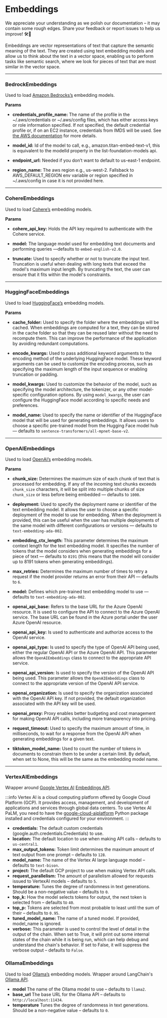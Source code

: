 
# Embeddings

<Admonition type="caution" icon="🚧" title="ZONE UNDER CONSTRUCTION">
  <p>
    We appreciate your understanding as we polish our documentation – it may
    contain some rough edges. Share your feedback or report issues to help us
    improve! 🛠️📝
  </p>
</Admonition>

Embeddings are vector representations of text that capture the semantic meaning of the text. They are created using text embedding models and allow us to think about the text in a vector space, enabling us to perform tasks like semantic search, where we look for pieces of text that are most similar in the vector space.

---

### BedrockEmbeddings

Used to load [Amazon Bedrocks’s](https://aws.amazon.com/bedrock/) embedding models.

**Params**

- **credentials_profile_name:** The name of the profile in the ~/.aws/credentials or ~/.aws/config files, which has either access keys or role information specified. If not specified, the default credential profile or, if on an EC2 instance, credentials from IMDS will be used. See [the AWS documentation](https://boto3.amazonaws.com/v1/documentation/api/latest/guide/credentials.html) for more details.

- **model_id:** Id of the model to call, e.g., amazon.titan-embed-text-v1, this is equivalent to the modelId property in the list-foundation-models api.

- **endpoint_url:** Needed if you don’t want to default to us-east-1 endpoint.

- **region_name:** The aws region e.g., us-west-2. Fallsback to AWS_DEFAULT_REGION env variable or region specified in ~/.aws/config in case it is not provided here.

---

### CohereEmbeddings

Used to load [Cohere’s](https://cohere.com/) embedding models.

**Params**

- **cohere_api_key:** Holds the API key required to authenticate with the Cohere service.

- **model:** The language model used for embedding text documents and performing queries —defaults to `embed-english-v2.0`.

- **truncate:** Used to specify whether or not to truncate the input text. Truncation is useful when dealing with long texts that exceed the model's maximum input length. By truncating the text, the user can ensure that it fits within the model's constraints.

---

### HuggingFaceEmbeddings

Used to load [HuggingFace’s](https://huggingface.co) embedding models.

**Params**

- **cache_folder:** Used to specify the folder where the embeddings will be cached. When embeddings are computed for a text, they can be stored in the cache folder so that they can be reused later without the need to recompute them. This can improve the performance of the application by avoiding redundant computations.

- **encode_kwargs:** Used to pass additional keyword arguments to the encoding method of the underlying HuggingFace model. These keyword arguments can be used to customize the encoding process, such as specifying the maximum length of the input sequence or enabling truncation or padding.

- **model_kwargs:** Used to customize the behavior of the model, such as specifying the model architecture, the tokenizer, or any other model-specific configuration options. By using `model_kwargs`, the user can configure the HuggingFace model according to specific needs and preferences.

- **model_name:** Used to specify the name or identifier of the HuggingFace model that will be used for generating embeddings. It allows users to choose a specific pre-trained model from the Hugging Face model hub — defaults to `sentence-transformers/all-mpnet-base-v2`.

---

### OpenAIEmbeddings

Used to load [OpenAI’s](https://openai.com/) embedding models.

**Params**

- **chunk_size:** Determines the maximum size of each chunk of text that is processed for embedding. If any of the incoming text chunks exceeds `chunk_size` characters, it will be split into multiple chunks of size `chunk_size` or less before being embedded — defaults to `1000`.

- **deployment:** Used to specify the deployment name or identifier of the text embedding model. It allows the user to choose a specific deployment of the model to use for embedding. When the deployment is provided, this can be useful when the user has multiple deployments of the same model with different configurations or versions — defaults to `text-embedding-ada-002`.

- **embedding_ctx_length:** This parameter determines the maximum context length for the text embedding model. It specifies the number of tokens that the model considers when generating embeddings for a piece of text — defaults to `8191` (this means that the model will consider up to 8191 tokens when generating embeddings).

- **max_retries:** Determines the maximum number of times to retry a request if the model provider returns an error from their API — defaults to `6`.

- **model:** Defines which pre-trained text embedding model to use — defaults to `text-embedding-ada-002`.

- **openai_api_base:** Refers to the base URL for the Azure OpenAI resource. It is used to configure the API to connect to the Azure OpenAI service. The base URL can be found in the Azure portal under the user Azure OpenAI resource.

- **openai_api_key:** Is used to authenticate and authorize access to the OpenAI service.

- **openai_api_type:** Is used to specify the type of OpenAI API being used, either the regular OpenAI API or the Azure OpenAI API. This parameter allows the `OpenAIEmbeddings` class to connect to the appropriate API service.

- **openai_api_version:** Is used to specify the version of the OpenAI API being used. This parameter allows the `OpenAIEmbeddings` class to connect to the appropriate version of the OpenAI API service.

- **openai_organization:** Is used to specify the organization associated with the OpenAI API key. If not provided, the default organization associated with the API key will be used.

- **openai_proxy:** Proxy enables better budgeting and cost management for making OpenAI API calls, including more transparency into pricing.

- **request_timeout:** Used to specify the maximum amount of time, in milliseconds, to wait for a response from the OpenAI API when generating embeddings for a given text.

- **tiktoken_model_name:** Used to count the number of tokens in documents to constrain them to be under a certain limit. By default, when set to None, this will be the same as the embedding model name.

---

### VertexAIEmbeddings

Wrapper around [Google Vertex AI](https://cloud.google.com/vertex-ai) [Embeddings API](https://cloud.google.com/vertex-ai/docs/generative-ai/embeddings/get-text-embeddings).

:::info
Vertex AI is a cloud computing platform offered by Google Cloud Platform (GCP). It provides access, management, and development of applications and services through global data centers. To use Vertex AI PaLM, you need to have the [google-cloud-aiplatform](https://pypi.org/project/google-cloud-aiplatform/) Python package installed and credentials configured for your environment.
:::

- **credentials:** The default custom credentials (google.auth.credentials.Credentials) to use.
- **location:** The default location to use when making API calls – defaults to `us-central1`.
- **max_output_tokens:** Token limit determines the maximum amount of text output from one prompt – defaults to `128`.
- **model_name:** The name of the Vertex AI large language model – defaults to `text-bison`.
- **project:** The default GCP project to use when making Vertex API calls.
- **request_parallelism:** The amount of parallelism allowed for requests issued to VertexAI models – defaults to `5`.
- **temperature:** Tunes the degree of randomness in text generations. Should be a non-negative value – defaults to `0`.
- **top_k:** How the model selects tokens for output, the next token is selected from – defaults to `40`.
- **top_p:** Tokens are selected from most probable to least until the sum of their – defaults to `0.95`.
- **tuned_model_name:** The name of a tuned model. If provided, model_name is ignored.
- **verbose:** This parameter is used to control the level of detail in the output of the chain. When set to True, it will print out some internal states of the chain while it is being run, which can help debug and understand the chain's behavior. If set to False, it will suppress the verbose output – defaults to `False`.

### OllamaEmbeddings

Used to load [Ollama’s](https://ollama.ai/) embedding models. Wrapper around LangChain's [Ollama API](https://python.langchain.com/docs/integrations/text_embedding/ollama).

- **model** The name of the Ollama model to use – defaults to `llama2`.
- **base_url** The base URL for the Ollama API – defaults to `http://localhost:11434`.
- **temperature** Tunes the degree of randomness in text generations. Should be a non-negative value – defaults to `0`.
